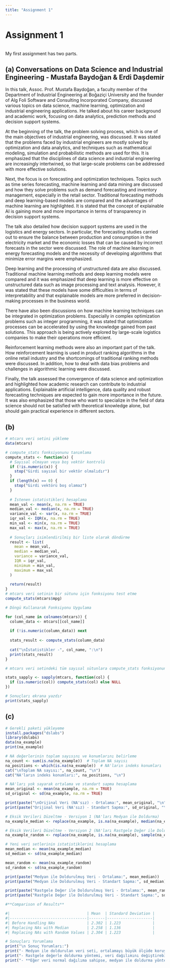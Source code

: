 ```yaml
---
title: "Assignment 1"
---
```


# Assignment 1

```r

```

My first assignment has two parts.

## (a) **Conversations on Data Science and Industrial Engineering - Mustafa Baydoğan & Erdi Daşdemir**

In this talk, Assoc. Prof. Mustafa Baydoğan, a faculty member of the Department of Industrial Engineering at Boğaziçi University and the founder of Alg Foli Software and Consulting Incorporated Company, discussed various topics on data science, machine learning, optimization and industrial engineering applications. He talked about his career background and academic work, focusing on data analytics, prediction methods and decision support systems.

At the beginning of the talk, the problem solving process, which is one of the main objectives of industrial engineering, was discussed. It was stated that the problems faced by industrial engineers are mostly solved by optimization and data analytics, and techniques such as mathematical modeling, simulation and probabilistic methods are used for this. It is emphasized that the disciplines of data science and industrial engineering are increasingly intertwined, so that large-scale problems can be addressed with more effective solutions.

Next, the focus is on forecasting and optimization techniques. Topics such as time series forecasting, machine learning and data mining are discussed and how they solve problems such as demand forecasting and inventory management, especially in the retail sector. Traditional forecasting methods and deep learning-based models are compared and the advantages of machine learning are highlighted. It is stated that the concept of explainable AI is gaining more and more importance in terms of transparency in decision support systems.

The talk also detailed how decision support systems are used in the logistics and energy sectors. In particular, the forecasting studies carried out to ensure the balance between production and consumption in the electricity market and the economic losses that can be caused by incorrect forecasts in the sector were discussed. The role of machine learning in energy forecasting models and the necessity of developing algorithms that minimize error margins were emphasized.

Deep learning and the processing of unstructured data are also discussed. Traditional machine learning methods and deep learning models were compared and it was emphasized that deep learning is more effective on unstructured data such as image processing and text analysis. However, it was stated that these models have some difficulties in terms of interpretability and that explainable models are more preferred in decision-making processes in the business world.

There have also been discussions on how machine learning techniques can be integrated in optimization problems. Especially in complex optimization problems such as integer programming, it was stated that optimization processes can be accelerated by using the knowledge gained from past solutions. This approach is being actively explored by large-scale logistics companies to make their operations more efficient.

Reinforcement learning methods were also an important part of the talk. How reinforcement learning is used in product ranking algorithms in the online retail industry and the shortcomings of traditional ranking methods were discussed. In addition, how to deal with data bias problems and challenges in algorithmic learning were discussed.

Finally, the talk assessed the convergence of data science and optimization and highlighted how academic research can contribute to industrial applications. Explainable artificial intelligence, data quality and robust forecasting techniques are expected to gain more importance in the future. It was also emphasized that those who want to specialize in the field of data science should not be satisfied with theoretical knowledge alone, but should gain practical experience in different sectors.

## (b)

```r

# mtcars veri setini yükleme
data(mtcars)

# compute_stats fonksiyonunu tanımlama
compute_stats <- function(x) {
  # Sayısal olmayan veya boş vektör kontrolü
  if (!is.numeric(x)) {
    stop("Girdi sayısal bir vektör olmalıdır")
  }
  if (length(x) == 0) {
    stop("Girdi vektörü boş olamaz")
  }
  
  # İstenen istatistikleri hesaplama
  mean_val <- mean(x, na.rm = TRUE)
  median_val <- median(x, na.rm = TRUE)
  variance_val <- var(x, na.rm = TRUE)
  iqr_val <- IQR(x, na.rm = TRUE)
  min_val <- min(x, na.rm = TRUE)
  max_val <- max(x, na.rm = TRUE)
  
  # Sonuçları isimlendirilmiş bir liste olarak döndürme
  result <- list(
    mean = mean_val,
    median = median_val,
    variance = variance_val,
    IQR = iqr_val,
    minimum = min_val,
    maximum = max_val
  )
  
  return(result)
}
# mtcars veri setinin bir sütunu için fonksiyonu test etme
compute_stats(mtcars$mpg)

# Döngü Kullanarak Fonksiyonu Uygulama

for (col_name in colnames(mtcars)) {
  column_data <- mtcars[[col_name]]  
  
  if (!is.numeric(column_data)) next  
  
  stats_result <- compute_stats(column_data)
  
  cat("\nİstatistikler -", col_name, ":\n")  
  print(stats_result)  
}

# mtcars veri setindeki tüm sayısal sütunlara compute_stats fonksiyonunu uygula

stats_sapply <- sapply(mtcars, function(col) {
  if (is.numeric(col)) compute_stats(col) else NULL
})

# Sonuçları ekrana yazdır
print(stats_sapply)

```

## (c)

```r

# Gerekli paketi yükleyeme
install.packages("dslabs")
library(dslabs)
data(na_example)
print(na_example)

# NA değerlerinin toplam sayısını ve konumlarını belirleme
na_count <- sum(is.na(na_example))  # Toplam NA sayısı
na_positions <- which(is.na(na_example))  # NA'ların indeks konumları
cat("\nToplam NA sayısı:", na_count, "\n")
cat("NA'ların indeks konumları:", na_positions, "\n")

# NA'ları yok sayarak ortalama ve standart sapma hesaplama
mean_original <- mean(na_example, na.rm = TRUE)
sd_original <- sd(na_example, na.rm = TRUE)

print(paste("\nOrijinal Veri (NA'sız) - Ortalama:", mean_original, "\n"))
print(paste("Orijinal Veri (NA'sız) - Standart Sapma:", sd_original, "\n"))

# Eksik Verileri Düzeltme - Versiyon 1 (NA'ları Medyan ile Doldurma)
na_example_median <- replace(na_example, is.na(na_example), median(na_example, na.rm = TRUE))

# Eksik Verileri Düzeltme - Versiyon 2 (NA'ları Rastgele Değer ile Doldurma)
na_example_random <- replace(na_example, is.na(na_example), sample(na_example[!is.na(na_example)], sum(is.na(na_example)), replace = TRUE))

# Yeni veri setlerinin istatistiklerini hesaplama
mean_median <- mean(na_example_median)
sd_median <- sd(na_example_median)

mean_random <- mean(na_example_random)
sd_random <- sd(na_example_random)

print(paste("Medyan ile Doldurulmuş Veri - Ortalama:", mean_median))
print(paste("Medyan ile Doldurulmuş Veri - Standart Sapma:", sd_median))

print(paste("Rastgele Değer ile Doldurulmuş Veri - Ortalama:", mean_random))
print(paste("Rastgele Değer ile Doldurulmuş Veri - Standart Sapma:", sd_random))

#**Comparison of Results**

#|                                  | Mean  | Standard Deviation |
#|----------------------------------|-------|--------------------|
#| Before Handling NAs              | 2.302 | 1.223              |
#| Replacing NAs with Median        | 2.258 | 1.136              |
#| Replacing NAs with Random Values | 2.304 | 1.223              |

# Sonuçları Yorumlama
print("\n Sonuç Yorumları:")
print("- Medyan ile doldurulan veri seti, ortalamayı büyük ölçüde koruyabilir.")
print("- Rastgele değerle doldurma yöntemi, veri dağılımını değiştirebilir ve farklı sonuçlar üretebilir.")
print("- **Eğer veri normal dağılıma sahipse, medyan ile doldurma yöntemi genellikle daha güvenilir bir seçimdir.**")

```
